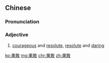 ==Chinese==
{{zh-forms}}

===Pronunciation===
{{zh-pron
|m=guǒgǎn
|c=gwo2 gam2
|cat=a
}}

===Adjective===
{{zh-adj}}

# [[courageous]] and [[resolute]], [[resolute]] and [[daring]]

[[ko:果敢]]
[[mg:果敢]]
[[chr:果敢]]
[[zh:果敢]]